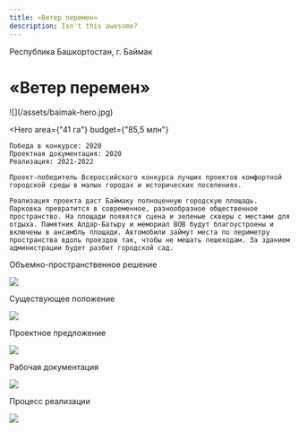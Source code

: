 ```yaml
---
title: «Ветер перемен»
description: Isn't this awesome?
---
```


<AffinumLogo />

Республика Башкортостан, г. Баймак

# «Ветер перемен»

<Wide>
    ![](/assets/baimak-hero.jpg)
</Wide>

<Hero
    area={"41 га"}
    budget={"85,5 млн"}
>
    Победа в конкурсе: 2020  
    Проектная документация: 2020  
    Реализация: 2021-2022  

    Проект-победитель Всероссийского конкурса лучших проектов комфортной городской среды в малых городах и исторических поселениях.

    Реализация проекта даст Баймаку полноценную горо­дскую площадь. Парковка превратится в современное, разнообразное общественное пространство. На пло­щади появятся сцена и зеленые скверы с местами для отдыха. Памятник Алдар-Батыру и мемориал ВОВ будут благоустроены и включены в ансамбль площади. Авто­мобили займут места по периметру пространства вдоль проездов так, чтобы не мешать пешеходам. За зданием администрации будет разбит городской сад.
</Hero>

Объемно-пространственное решение

![](/assets/baimak-00.jpg)

Существующее положение

![](/assets/baimak-01.jpg)

Проектное предложение

![](/assets/baimak-02.jpg)

Рабочая документация

![](/assets/baimak-03.jpg)

Процесс реализации

![](/assets/baimak-04.jpg)

